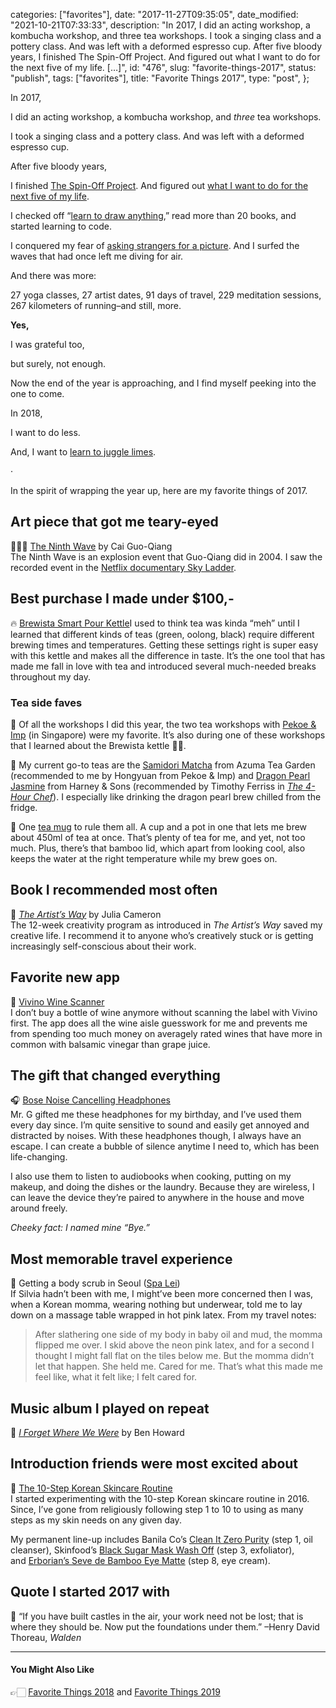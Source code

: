 
  categories: ["favorites"],
  date: "2017-11-27T09:35:05",
  date_modified: "2021-10-21T07:33:33",
  description:
    "In 2017, I did an acting workshop, a kombucha workshop, and three tea workshops. I took a singing class and a pottery class. And was left with a deformed espresso cup. After five bloody years, I finished The Spin-Off Project. And figured out what I want to do for the next five of my life. […]",
  id: "476",
  slug: "favorite-things-2017",
  status: "publish",
  tags: ["favorites"],
  title: "Favorite Things 2017",
  type: "post",
};


In 2017,

I did an acting workshop, a kombucha workshop, and _three_ tea workshops.

I took a singing class and a pottery class. And was left with a deformed espresso cup.

After five bloody years,

I finished [The Spin-Off Project](http://www.thespinoffproject.com). And figured out [what I want to do for the next five of my life](/posts/hello-world/).

I checked off “[learn to draw anything](/posts/kill-your-monsters/),” read more than 20 books, and started learning to code.

I conquered my fear of [asking strangers for a picture](http://www.thespinoffproject.com/30-days-photography/#photo-day-1). And I surfed the waves that had once left me diving for air.

And there was more:

27 yoga classes, 27 artist dates, 91 days of travel, 229 meditation sessions, 267 kilometers of running–and still, more.

**Yes,**

I was grateful too,

but surely, not enough.

Now the end of the year is approaching, and I find myself peeking into the one to come.

In 2018,

I want to do less.

And, I want to [learn to juggle limes](http://www.thespinoffproject.com/bucket-list/#list).

·

In the spirit of wrapping the year up, here are my favorite things of 2017.

## Art piece that got me teary-eyed

👨🏻‍🎨 [The Ninth Wave](https://caiguoqiang.com/projects/projects-2014/the-ninth-wave/) by Cai Guo-Qiang\
The Ninth Wave is an explosion event that Guo-Qiang did in 2004. I saw the recorded event in the [Netflix documentary Sky Ladder](https://www.netflix.com/sg/title/80097472).

## Best purchase I made under $100,-

🔥 [Brewista Smart Pour Kettle](https://www.amazon.com/dp/B01CFHAIBQ/)I used to think tea was kinda “meh” until I learned that different kinds of teas (green, oolong, black) require different brewing times and temperatures. Getting these settings right is super easy with this kettle and makes all the difference in taste. It’s the one tool that has made me fall in love with tea and introduced several much-needed breaks throughout my day.

### Tea side faves

🔧 Of all the workshops I did this year, the two tea workshops with [Pekoe & Imp](https://www.pekoeandimp.com) (in Singapore) were my favorite. It’s also during one of these workshops that I learned about the Brewista kettle ☝🏻.

🍵 My current go-to teas are the [Samidori Matcha](https://yunomi.life/collections/ceremonial-grade-matcha/products/azuma-tea-garden-samidori-matcha-cultivar-series) from Azuma Tea Garden (recommended to me by Hongyuan from Pekoe & Imp) and [Dragon Pearl Jasmine](https://www.harney.com/products/dragon-pearl-jasmine) from Harney & Sons (recommended by Timothy Ferriss in [_The 4-Hour Chef_](/posts/read-100-books/#four-hour-chef)). I especially like drinking the dragon pearl brew chilled from the fridge.

🍃 One [tea mug](https://www.teasenz.com/tea-infuser-mug-bamboo-lid#.WgqPt7Z7GV4) to rule them all. A cup and a pot in one that lets me brew about 450ml of tea at once. That’s plenty of tea for me, and yet, not too much. Plus, there’s that bamboo lid, which apart from looking cool, also keeps the water at the right temperature while my brew goes on.

## Book I recommended most often

📖 [_The Artist’s Way_](/posts/read-100-books/#the-artists-way) by Julia Cameron\
The 12-week creativity program as introduced in _The Artist’s Way_ saved my creative life. I recommend it to anyone who’s creatively stuck or is getting increasingly self-conscious about their work.

## Favorite new app

🍷 [Vivino Wine Scanner](https://www.vivino.com/app)\
I don’t buy a bottle of wine anymore without scanning the label with Vivino first. The app does all the wine aisle guesswork for me and prevents me from spending too much money on averagely rated wines that have more in common with balsamic vinegar than grape juice.

## The gift that changed everything

🎧 [Bose Noise Cancelling Headphones](https://www.amazon.com/dp/B01E3SNO1G)\
Mr. G gifted me these headphones for my birthday, and I’ve used them every day since. I’m quite sensitive to sound and easily get annoyed and distracted by noises. With these headphones though, I always have an escape. I can create a bubble of silence anytime I need to, which has been life-changing.

I also use them to listen to audiobooks when cooking, putting on my makeup, and doing the dishes or the laundry. Because they are wireless, I can leave the device they’re paired to anywhere in the house and move around freely.

_Cheeky fact: I named mine “Bye.”_

## Most memorable travel experience

🛀 Getting a body scrub in Seoul ([Spa Lei](https://www.google.com.sg/maps/place/%EC%8A%A4%ED%8C%8C%EB%A0%88%EC%9D%B4/@37.5179859,127.0159397,17z/data=!4m16!1m10!4m9!1m0!1m6!1m2!1s0x357ca3c27597064b:0x8a22db6bce1f37eb!2zU291dGggS29yZWEsIFNlb3VsLCBTZW9jaG8tZ3UsIEphbXdvbi1kb25nLCA4LTIyIOyKpO2MjOugiOydtA!2m2!1d127.0181337!2d37.5179859!3e3!3m4!1s0x357ca3c27597064b:0x8a22db6bce1f37eb!8m2!3d37.5179859!4d127.0181337?hl=en))\
If Silvia hadn’t been with me, I might’ve been more concerned then I was, when a Korean momma, wearing nothing but underwear, told me to lay down on a massage table wrapped in hot pink latex. From my travel notes:

> After slathering one side of my body in baby oil and mud, the momma flipped me over. I skid above the neon pink latex, and for a second I thought I might fall flat on the tiles below me. But the momma didn’t let that happen. She held me. Cared for me. That’s what this made me feel like, what it felt like; I felt cared for.

## Music album I played on repeat

🎸 [_I Forget Where We Were_](https://open.spotify.com/album/4EcVVeYCeafIQk383MQfp5) by Ben Howard

## Introduction friends were most excited about

💉 [The 10-Step Korean Skincare Routine](/posts/korean-skin-care-routine/)\
I started experimenting with the 10-step Korean skincare routine in 2016. Since, I’ve gone from religiously following step 1 to 10 to using as many steps as my skin needs on any given day.

My permanent line-up includes Banila Co’s [Clean It Zero Purity](https://sokoglam.com/products/banila-co-clean-it-zero-purity) (step 1, oil cleanser), Skinfood’s [Black Sugar Mask Wash Off](https://sokoglam.com/products/skinfood-black-sugar-mask-wash-off) (step 3, exfoliator), and [Erborian’s Seve de Bamboo Eye Matte](https://sokoglam.com/products/erborian-bamboo-seve-de-bamboo-eye-matte) (step 8, eye cream).

## Quote I started 2017 with

🏰 “If you have built castles in the air, your work need not be lost; that is where they should be. Now put the foundations under them.” –Henry David Thoreau, _Walden_

---

#### You Might Also Like

👉🏻 [Favorite Things 2018](/posts/favorite-things-2018/) and [Favorite Things 2019](/posts/favorite-things-2019/)
